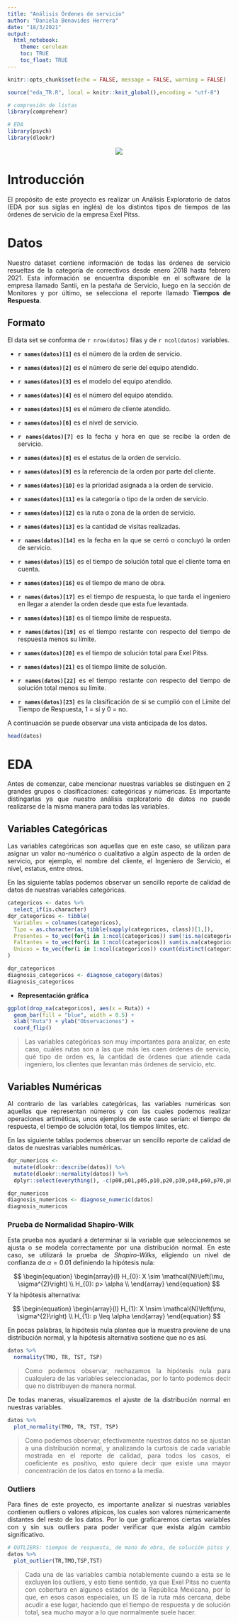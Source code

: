 ```yaml
---
title: "Análisis Órdenes de servicio"
author: "Daniela Benavides Herrera"
date: "18/3/2021"
output: 
  html_notebook:
    theme: cerulean
    toc: TRUE
    toc_float: TRUE
---
```


```r
knitr::opts_chunk$set(echo = FALSE, message = FALSE, warning = FALSE)
```

```r
source("eda_TR.R", local = knitr::knit_global(),encoding = "utf-8")
```

```r
# compresión de listas
library(comprehenr)

# EDA
library(psych)
library(dlookr)
```


<center>
![](logo.png)
</center>

# Introducción

<div style="text-align: justify">

El propósito de este proyecto es realizar un Análisis Exploratorio de datos (EDA por sus siglas en inglés) de los distintos tipos de tiempos de las órdenes de servicio de la empresa Exel Pitss.

<div/>

# Datos

<div style="text-align: justify">

Nuestro dataset contiene información de todas las órdenes de servicio resueltas de la categoría de correctivos desde enero 2018 hasta febrero 2021. Esta información se encuentra disponible en el software de la empresa llamado Santii, en la pestaña de Servicio, luego en la sección de Monitores y por último, se selecciona el reporte llamado **Tiempos de Respuesta**.

<div/>

## Formato

<div style="text-align: justify">

El data set se conforma de `r nrow(datos)` filas y de `r ncol(datos)` variables. 

- **`r names(datos)[1]`** es el número de la orden de servicio.

- **`r names(datos)[2]`** es el número de serie del equipo atendido.

- **`r names(datos)[3]`** es el modelo del equipo atendido.

- **`r names(datos)[4]`** es el número del equipo atendido. 

- **`r names(datos)[5]`** es el número de cliente atendido.

- **`r names(datos)[6]`** es el nivel de servicio.

- **`r names(datos)[7]`** es la fecha y hora en que se recibe la orden de servicio.

- **`r names(datos)[8]`** es el estatus de la orden de servicio.

- **`r names(datos)[9]`** es la referencia de la orden por parte del cliente.

- **`r names(datos)[10]`** es la prioridad asignada a la orden de servicio.

- **`r names(datos)[11]`** es la categoría o tipo de la orden de servicio.

- **`r names(datos)[12]`** es la ruta o zona de la orden de servicio.

- **`r names(datos)[13]`** es la cantidad de visitas realizadas.

- **`r names(datos)[14]`** es la fecha en la que se cerró o concluyó la orden de servicio.

- **`r names(datos)[15]`** es el tiempo de solución total que el cliente toma en cuenta.

- **`r names(datos)[16]`** es el tiempo de mano de obra.

- **`r names(datos)[17]`** es el tiempo de respuesta, lo que tarda el ingeniero en llegar a atender la orden desde que esta fue levantada.

- **`r names(datos)[18]`** es el tiempo límite de respuesta.

- **`r names(datos)[19]`** es el tiempo restante con respecto del tiempo de respuesta menos su límite.

- **`r names(datos)[20]`** es el tiempo de solución total para Exel Pitss.

- **`r names(datos)[21]`** es el tiempo límite de solución.

- **`r names(datos)[22]`** es el tiempo restante con respecto del tiempo de solución total menos su límite.

- **`r names(datos)[23]`** es la clasificación de si se cumplió con el Límite del Tiempo de Respuesta, 1 = sí y 0 = no.

A continuación se puede observar una vista anticipada de los datos.

<div/>

```r
head(datos)
```

# EDA

<div style="text-align: justify">

Antes de comenzar, cabe mencionar nuestras variables se distinguen en 2 grandes grupos o clasificaciones: categóricas y númericas. Es importante distingarlas ya que nuestro análisis exploratorio de datos no puede realizarse de la misma manera para todas las variables. 

<div/>

## Variables Categóricas

<div style="text-align: justify">

Las variables categóricas son aquellas que en este caso, se utilizan para asignar un valor no-numérico o cualitativo a algún aspecto de la orden de servicio, por ejemplo, el nombre del cliente, el Ingeniero de Servicio, el nivel, estatus, entre otros. 

En las siguiente tablas podemos observar un sencillo reporte de calidad de datos de nuestras variables categóricas.

<div/>

```r
categoricos <- datos %>% 
  select_if(is.character) 
dqr_categoricos <- tibble(
  Variables = colnames(categoricos),
  Tipo = as.character(as_tibble(sapply(categoricos, class))[1,]),
  Presentes = to_vec(for(i in 1:ncol(categoricos)) sum(!is.na(categoricos[,i])) ),
  Faltantes = to_vec(for(i in 1:ncol(categoricos)) sum(is.na(categoricos[,i])) ),
  Unicos = to_vec(for(i in 1:ncol(categoricos)) count(distinct(categoricos[,i])))
) 

dqr_categoricos
diagnosis_categoricos <- diagnose_category(datos)
diagnosis_categoricos
```
- **Representación gráfica**

```r
ggplot(drop_na(categoricos), aes(x = Ruta)) +
  geom_bar(fill = "blue", width = 0.5) +
  xlab("Ruta") + ylab("Observaciones") +
  coord_flip()
```
<div style="text-align: justify">

> Las variables categóricas son muy importantes para analizar, en este caso, cuáles rutas son a las que más les caen órdenes de servicio, qué tipo de orden es, la cantidad de órdenes que atiende cada ingeniero, los clientes que levantan más órdenes de servicio, etc. 

<div/>

## Variables Numéricas

<div style="text-align: justify">

Al contrario de las variables categóricas, las variables numéricas son aquellas que representan números y con las cuales podemos realizar operaciones artiméticas, unos ejemplos de este caso serían: el tiempo de respuesta, el tiempo de solución total, los tiempos límites, etc. 

En las siguiente tablas podemos observar un sencillo reporte de calidad de datos de nuestras variables numéricas.

<div/>

```r
dqr_numericos <-
  mutate(dlookr::describe(datos)) %>%
  mutate(dlookr::normality(datos)) %>% 
  dplyr::select(everything(), -c(p00,p01,p05,p10,p20,p30,p40,p60,p70,p80,p100,vars))

dqr_numericos
diagnosis_numericos <- diagnose_numeric(datos)
diagnosis_numericos
```
### Prueba de Normalidad Shapiro-Wilk

<div style="text-align: justify">

Esta prueba nos ayudará a determinar si la variable que seleccionemos se ajusta o se modela correctamente por una distribución normal. En este caso, se utilizará la prueba de *Shapiro-Wilks*, eligiendo un nivel de confianza de $\alpha = 0.01$ definiendo la hipótesis nula:

<div/>

$$
\begin{equation}
\begin{array}{l}
H_{0}: X \sim \mathcal{N}\left(\mu, \sigma^{2}\right) \\
H_{0}: p> \alpha \\
\end{array}
\end{equation}
$$
Y la hipótesis alternativa:

$$
\begin{equation}
\begin{array}{l}
H_{1}: X \nsim \mathcal{N}\left(\mu, \sigma^{2}\right) \\
H_{1}: p \leq \alpha 
\end{array}
\end{equation}
$$
<div style="text-align: justify">

En pocas palabras, la hipótesis nula plantea que la muestra proviene de una distribución normal, y la hipótesis alternativa sostiene que no es así.

<div/>

```r
datos %>% 
  normality(TMO, TR, TST, TSP)
```
<div style="text-align: justify">

> Como podemos observar, rechazamos la hipótesis nula para cualquiera de las variables seleccionadas, por lo tanto podemos decir que no distribuyen de manera normal.

De todas maneras, visualizaremos el ajuste de la distribución normal en nuestras variables.

<div/>

```r
datos %>% 
  plot_normality(TMO, TR, TST, TSP)
```
<div style="text-align: justify">

> Como podemos observar, efectivamente nuestros datos no se ajustan a una distribución normal, y analizando la curtosis de cada variable mostrada en el reporte de calidad, para todos los casos, el coeficiente es positivo, esto quiere decir que existe una mayor concentración de los datos en torno a la media.
 
<div/>
 
### Outliers

<div style="text-align: justify">

Para fines de este proyecto, es importante analizar si nuestras variables contienen outliers o valores atípicos, los cuales son valores númericamente distantes del resto de los datos. Por lo que graficaremos ciertas variables con y sin sus outliers para poder verificar que exista algún cambio significativo.

<div/>

```r
# OUTLIERS: tiempos de respuesta, de mano de obra, de solución pitss y solución total
datos %>% 
  plot_outlier(TR,TMO,TSP,TST) 
```
<div style="text-align: justify">

> Cada una de las variables cambia notablemente cuando a esta se le excluyen los outliers, y esto tiene sentido, ya que Exel Pitss no cuenta con cobertura en algunos estados de la República Mexicana, por lo que, en esos casos especiales, un IS de la ruta más cercana, debe acudir a ese lugar, haciendo que el tiempo de respuesta y de solución total, sea mucho mayor a lo que normalmente suele hacer.

<div/>


